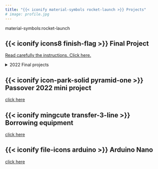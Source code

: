 ```yaml
---
title: "{{< iconify material-symbols rocket-launch >}} Projects"
# image: profile.jpg
---
```


material-symbols:rocket-launch

## {{< iconify icons8 finish-flag >}} Final Project

[Read carefully the instructions. Click here.](/posts/projects/final-project.html)

<details><summary>2022 Final projects</summary>
| Team | Project                                                      |
|------|--------------------------------------------------------------|
| <i class="bi bi-github"></i> &nbsp; [Ronna Melamed Bat -- May Nir](https://github.com/mayniragqueen/agrotech-project) | Measuring PAR outside and inside the greenhouse              |
| <i class="bi bi-github"></i> &nbsp; [Avital Akerman --  Elad Greenfeld](https://github.com/vitoska26/agrotech_project) | Automated Irrigation System                                  |
| <i class="bi bi-github"></i> &nbsp; [Nadav Hen -- Guy Donagi -- David Zingerman](https://github.com/puginarug/GreenTemp) | Temporal and spatial temperature measurement in a greenhouse |
| <i class="bi bi-github"></i> &nbsp; [Zeev Rozman -- Imri Zadak -- Alex Evenko-Greenapple](https://github.com/Alevegreen/Agtechcourse_finproject) | weather station                                              |
| <i class="bi bi-github"></i> &nbsp; [Yuval Chemke -- Reem Har Levi](https://github.com/yuvalchemke/-Hydrophonics---Monitoring-and-Balance-by-detection) | Hydroponics Monitoring and Balance                           |
| <i class="bi bi-github"></i> &nbsp; [Peleg Atir -- Aviad Mendelovich -- Ruth Yitzhaki](https://github.com/Ruthyitzhaki/Agrotech-lab-2022) | VPD control using automatic sprinklers                       |
| <i class="bi bi-github"></i> &nbsp; [Amir Sheffer -- Yitzchak Kanovsky -- Aviv Saadia](https://github.com/amirsheffer/Agro-tech-project) | 3D heatmap model of a greenhouse                             |

</details>

## {{< iconify icon-park-solid pyramid-one >}} Passover 2022 mini project

[click here](/posts/projects/passover-2022-mini-project.html)

## {{< iconify mingcute transfer-3-line >}} Borrowing equipment

[click here](/posts/projects/borrowing-equipment.html)

## {{< iconify file-icons arduino >}} Arduino Nano

[click here](/posts/projects/arduino-nano.html)
